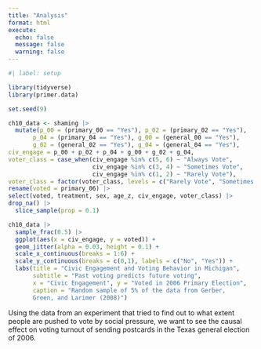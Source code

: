 ```yaml
---
title: "Analysis"
format: html
execute: 
  echo: false
  message: false
  warning: false
---
```


```r
#| label: setup

library(tidyverse)
library(primer.data)
```

```r
set.seed(9)

ch10_data <- shaming |> 
  mutate(p_00 = (primary_00 == "Yes"), p_02 = (primary_02 == "Yes"),
       p_04 = (primary_04 == "Yes"), g_00 = (general_00 == "Yes"),
       g_02 = (general_02 == "Yes"), g_04 = (general_04 == "Yes"),
civ_engage = p_00 + p_02 + p_04 + g_00 + g_02 + g_04,
voter_class = case_when(civ_engage %in% c(5, 6) ~ "Always Vote",
                        civ_engage %in% c(3, 4) ~ "Sometimes Vote",
                        civ_engage %in% c(1, 2) ~ "Rarely Vote"),
voter_class = factor(voter_class, levels = c("Rarely Vote", "Sometimes Vote", "Always Vote")), age_z = as.numeric(scale(age))) |> 
rename(voted = primary_06) |>
select(voted, treatment, sex, age_z, civ_engage, voter_class) |> 
drop_na() |> 
  slice_sample(prop = 0.1)

ch10_data |> 
  sample_frac(0.5) |>
  ggplot(aes(x = civ_engage, y = voted)) + 
  geom_jitter(alpha = 0.03, height = 0.1) + 
  scale_x_continuous(breaks = 1:6) + 
  scale_y_continuous(breaks = c(0,1), labels = c("No", "Yes")) + 
  labs(title = "Civic Engagement and Voting Behavior in Michigan", 
       subtitle = "Past voting predicts future voting", 
       x = "Civic Engagement", y = "Voted in 2006 Primary Election", 
       caption = "Random sample of 5% of the data from Gerber, 
       Green, and Larimer (2008)")
```

Using the data from an experiment that tried to find out to what extent people are pushed to vote by social pressure, we want to see the causal effect on voting turnout of sending postcards in the Texas general election of 2006.
